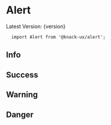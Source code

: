 
<Meta title="Components|Alert" />

# Alert
<span>Latest Version: {version}</span>

```
  import Alert from '@knack-ux/alert';
```

<Props of={Alert} />

## Info
<Preview>
  <Story name="Info">
    <Alert
      title="New Notification!"
      description="You got a new subscriber!"
      intent="info"
    />
  </Story>
</Preview>

## Success
<Preview>
  <Story name="Success">
    <Alert
      title="New Notification!"
      description="You got a new subscriber!"
      intent="success"
    />
  </Story>
</Preview>

## Warning
<Preview>
  <Story name="Warning">
    <Alert
      title="Warning"
      description="Road ahead!"
      intent="warning"
    />
  </Story>
</Preview>

## Danger
<Preview>
  <Story name="Danger">
    <Alert
      title="504"
      description="Gateway Timeout"
      intent="danger"
    />
  </Story>
</Preview>
